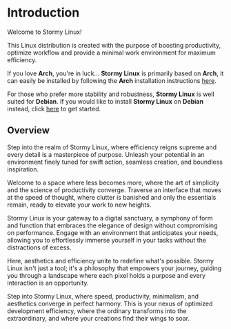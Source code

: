 # Introduction
 
Welcome to Stormy Linux!

This Linux distribution is created with the purpose of boosting productivity, optimize workflow and provide a minimal work environment for maximum efficiency.

If you love **Arch**, you're in luck... **Stormy Linux** is primarily based on **Arch**, it can easily be installed by following the **Arch** installation instructions [here](/installation/arch-install).

For those who prefer more stability and robustness, **Stormy Linux** is well suited for **Debian**. If you would like to install **Stormy Linux** on **Debian** instead, click [here](/installation/debian-install) to get started.

## Overview

Step into the realm of Stormy Linux, where efficiency reigns supreme and every detail is a masterpiece of purpose. Unleash your potential in an environment finely tuned for swift action, seamless creation, and boundless inspiration.

Welcome to a space where less becomes more, where the art of simplicity and the science of productivity converge. Traverse an interface that moves at the speed of thought, where clutter is banished and only the essentials remain, ready to elevate your work to new heights.

Stormy Linux is your gateway to a digital sanctuary, a symphony of form and function that embraces the elegance of design without compromising on performance. Engage with an environment that anticipates your needs, allowing you to effortlessly immerse yourself in your tasks without the distractions of excess.

Here, aesthetics and efficiency unite to redefine what's possible. Stormy Linux isn't just a tool; it's a philosophy that empowers your journey, guiding you through a landscape where each pixel holds a purpose and every interaction is an opportunity.

Step into Stormy Linux, where speed, productivity, minimalism, and aesthetics converge in perfect harmony. This is your nexus of optimized development efficiency, where the ordinary transforms into the extraordinary, and where your creations find their wings to soar.
